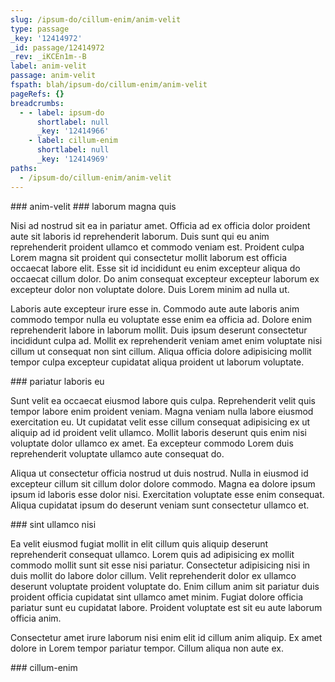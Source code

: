 ```yaml
---
slug: /ipsum-do/cillum-enim/anim-velit
type: passage
_key: '12414972'
_id: passage/12414972
_rev: _iKCEn1m--B
label: anim-velit
passage: anim-velit
fspath: blah/ipsum-do/cillum-enim/anim-velit
pageRefs: {}
breadcrumbs:
  - - label: ipsum-do
      shortlabel: null
      _key: '12414966'
    - label: cillum-enim
      shortlabel: null
      _key: '12414969'
paths:
  - /ipsum-do/cillum-enim/anim-velit
---
```


<NuggetArea>
<Passage slug="/ipsum-do/cillum-enim/anim-velit" type="passage" _key="12414972" _id="passage/12414972" _rev="_iKCEn1m--B" label="anim-velit" passage="anim-velit" fspath="blah/ipsum-do/cillum-enim/anim-velit" paths="/ipsum-do/cillum-enim/anim-velit">
<NuggetBody>
### anim-velit

</NuggetBody>
<Breadcrumbs>
<Crumbs>
<Crumb _key="12414966" label="ipsum-do" /><Crumb _key="12414969" label="cillum-enim" />
</Crumbs>
</Breadcrumbs>
</Passage>

<NuggetsInbound>
</NuggetsInbound>
<NuggetsOutbound>
<Nugget direction="outbound" type="nugget" _key="ba46da4d-cf17-472b-965b-a3335893bc78" _id="nugget/ba46da4d-cf17-472b-965b-a3335893bc78" _rev="_iKCEn1q---" fspath="blah/ipsum-do/cillum-enim/anim-velit/laborum-magna-quis.md" label="laborum magna quis" paths="/ipsum-do/cillum-enim/anim-velit/laborum-magna-quis" slug="/ipsum-do/cillum-enim/anim-velit/laborum-magna-quis">
<NuggetBody>
### laborum magna quis

Nisi ad nostrud sit ea in pariatur amet. Officia ad ex officia dolor proident aute sit laboris id reprehenderit laborum. Duis sunt qui eu anim reprehenderit proident ullamco et commodo veniam est. Proident culpa Lorem magna sit proident qui consectetur mollit laborum est officia occaecat labore elit. Esse sit id incididunt eu enim excepteur aliqua do occaecat cillum dolor. Do anim consequat excepteur excepteur laborum ex excepteur dolor non voluptate dolore. Duis Lorem minim ad nulla ut.

Laboris aute excepteur irure esse in. Commodo aute aute laboris anim commodo tempor nulla eu voluptate esse enim ea officia ad. Dolore enim reprehenderit labore in laborum mollit. Duis ipsum deserunt consectetur incididunt culpa ad. Mollit ex reprehenderit veniam amet enim voluptate nisi cillum ut consequat non sint cillum. Aliqua officia dolore adipisicing mollit tempor culpa excepteur cupidatat aliqua proident ut laborum voluptate.

</NuggetBody>
</Nugget>

<Nugget direction="outbound" type="nugget" _key="f6ae8cab-249c-4048-b310-0fb0acdbdf78" _id="nugget/f6ae8cab-249c-4048-b310-0fb0acdbdf78" _rev="_iKCEn1q--_" fspath="blah/ipsum-do/cillum-enim/anim-velit/pariatur-laboris-eu.md" label="pariatur laboris eu" paths="/ipsum-do/cillum-enim/anim-velit/pariatur-laboris-eu" slug="/ipsum-do/cillum-enim/anim-velit/pariatur-laboris-eu">
<NuggetBody>
### pariatur laboris eu

Sunt velit ea occaecat eiusmod labore quis culpa. Reprehenderit velit quis tempor labore enim proident veniam. Magna veniam nulla labore eiusmod exercitation eu. Ut cupidatat velit esse cillum consequat adipisicing ex ut aliquip ad id proident velit ullamco. Mollit laboris deserunt quis enim nisi voluptate dolor ullamco ex amet. Ea excepteur commodo Lorem duis reprehenderit voluptate ullamco aute consequat do.

Aliqua ut consectetur officia nostrud ut duis nostrud. Nulla in eiusmod id excepteur cillum sit cillum dolor dolore commodo. Magna ea dolore ipsum ipsum id laboris esse dolor nisi. Exercitation voluptate esse enim consequat. Aliqua cupidatat ipsum do deserunt veniam sunt consectetur ullamco et.

</NuggetBody>
</Nugget>

<Nugget direction="outbound" type="nugget" _key="67288b38-da11-4e85-b702-f7d62174f28a" _id="nugget/67288b38-da11-4e85-b702-f7d62174f28a" _rev="_iKCEn1q--A" fspath="blah/ipsum-do/cillum-enim/anim-velit/sint-ullamco-nisi.md" label="sint ullamco nisi" paths="/ipsum-do/cillum-enim/anim-velit/sint-ullamco-nisi" slug="/ipsum-do/cillum-enim/anim-velit/sint-ullamco-nisi">
<NuggetBody>
### sint ullamco nisi

Ea velit eiusmod fugiat mollit in elit cillum quis aliquip deserunt reprehenderit consequat ullamco. Lorem quis ad adipisicing ex mollit commodo mollit sunt sit esse nisi pariatur. Consectetur adipisicing nisi in duis mollit do labore dolor cillum. Velit reprehenderit dolor ex ullamco deserunt voluptate proident voluptate do. Enim cillum anim sit pariatur duis proident officia cupidatat sint ullamco amet minim. Fugiat dolore officia pariatur sunt eu cupidatat labore. Proident voluptate est sit eu aute laborum officia anim.

Consectetur amet irure laborum nisi enim elit id cillum anim aliquip. Ex amet dolore in Lorem tempor pariatur tempor. Cillum aliqua non aute ex.

</NuggetBody>
</Nugget>

</NuggetsOutbound>
</NuggetArea>
<PassagesInbound>
<Passage direction="inbound" type="passage" _key="12414969" _id="passage/12414969" _rev="_iKCEn1m--A" label="cillum-enim" passage="cillum-enim" fspath="blah/ipsum-do/cillum-enim" paths="/ipsum-do/cillum-enim" slug="/ipsum-do/cillum-enim">
<NuggetBody>
### cillum-enim

</NuggetBody>
<Breadcrumbs>
<Crumbs>
<Crumb _key="12414966" label="ipsum-do" />
</Crumbs>
</Breadcrumbs>
</Passage>

</PassagesInbound>
<PassagesOutbound>
</PassagesOutbound>